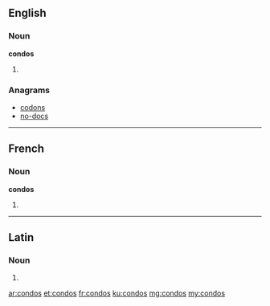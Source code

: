 ==English==

===Noun===
'''condos'''

# {{plural of|condo}}

===Anagrams===
* [[codons#English|codons]]
* [[no-docs#English|no-docs]]

----

==French==

===Noun===
'''condos''' {{m}}

# {{plural of|condo|lang=fr}}

----

==Latin==

===Noun===
{{la-noun-form|condōs}}

# {{inflection of|condus|condus|acc|p|lang=la}}

[[ar:condos]]
[[et:condos]]
[[fr:condos]]
[[ku:condos]]
[[mg:condos]]
[[my:condos]]